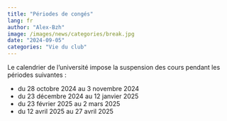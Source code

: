 ```yaml
---
title: "Périodes de congés"
lang: fr
author: "Alex-Bzh"
image: /images/news/categories/break.jpg
date: "2024-09-05"
categories: "Vie du club"
---
```


Le calendrier de l’université impose la suspension des cours pendant les périodes suivantes :

- du 28 octobre 2024 au 3 novembre 2024
- du 23 décembre 2024 au 12 janvier 2025
- du 23 février 2025 au 2 mars 2025
- du 12 avril 2025 au 27 avril 2025
